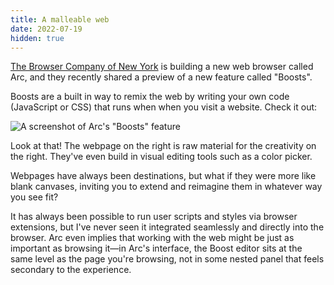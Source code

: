 ```yaml
---
title: A malleable web
date: 2022-07-19
hidden: true
---
```


[The Browser Company of New York](https://thebrowser.company/) is building a new web browser called Arc, and they recently shared a preview of a new feature called "Boosts".

Boosts are a built in way to remix the web by writing your own code (JavaScript or CSS) that runs when when you visit a website. Check it out:

![A screenshot of Arc's "Boosts" feature](boosts.png)

Look at that! The webpage on the right is raw material for the creativity on the right. They've even build in visual editing tools such as a color picker. 

Webpages have always been destinations, but what if they were more like blank canvases, inviting you to extend and reimagine them in whatever way you see fit? 

It has always been possible to run user scripts and styles via browser extensions, but I've never seen it integrated seamlessly and directly into the browser. Arc even implies that working with the web might be just as important as browsing it—in Arc's interface, the Boost editor sits at the same level as the page you're browsing, not in some nested panel that feels secondary to the experience. 